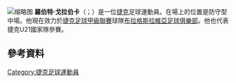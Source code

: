 {{blpunsourced|time=2015-06-04T23:06:02+00:00}}
{{expand|time=2015-06-04T23:06:02+00:00}}
[[File:Robert_Hrubý,_FCB-SLAVIA_30092018.jpg|缩略图]]
'''羅伯特·戈拉伯卡'''（{{lang-cz|Robert Hrubý}}；{{bd|1994年|4月27日}}）是一位[[捷克|捷克]]足球運動員。在場上的位置是防守型中場。他現在效力於[[捷克足球甲級聯賽|捷克足球甲級聯賽]]球隊[[布拉格斯拉維亞足球俱樂部|布拉格斯拉維亞足球俱樂部]]。他也代表捷克U21國家隊參賽。
==參考資料==
{{Reflist}}

{{DEFAULTSORT: Hrubý, Robert}}
[[Category:捷克足球運動員|Category:捷克足球運動員]]
